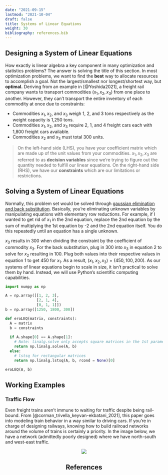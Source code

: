 ```yaml
---
date: "2021-09-15"
lastmod: "2021-10-04"
draft: false
title: Systems of Linear Equations
weight: 30
bibliography: references.bib
---
```


## Designing a System of Linear Equations

How exactly is linear algebra a key component in many optimization and 
statistics problems? The answer is solving the title of this section. 
In most optimization problems, we want to find the **best** way to allocate
resources to accomplish a goal. Not the largest/smallest nor longest/shortest
way, but **optimal.** Deriving from an example in [@Yoshida2021], a freight rail
company wants to transport commodities $(x_1, x_2, x_3)$ from one place to 
another. However, they can't transport the entire inventory of each commodity at 
once due to constraints:

* Commodities $x_1, x_2,$ and $x_3$ weigh 1, 2, and 3 tons respectively as the 
weight capacity is 1,250 tons. 
* Commodities $x_1, x_2,$ and $x_3$ require 2, 1, and 4 freight cars each with
1,800 freight cars available.
* Commodities $x_2$ and $x_3$ must total 300 units.

\begin{align}
  
  \left[\begin{array}{@{}ccc|c@{}}
    1 & 2 & 3 & 1250 \\
    2 & 1 & 4 & 1800 \\
    0 & 1 & 1 & 300
  \end{array}\right] \leftrightarrow
  \left[\begin{array}{@{}ccc|c@{}}
    x_1 & 2x_3 & 3x_3 & 1250 \\
    2x_1 & x_2 & 4x_3 & 1800 \\
    & x_2 & x_3 & 300
  \end{array}\right]
\end{align}

> On the left-hand side (LHS), you have your coefficient matrix which are made up
of the unit values from your commodities. $x_1, x_2, x_3$ are referred to as 
**decision variables** since we're trying to figure out the quantity needed to 
fulfill our linear equations. On the right-hand side (RHS), we have our 
**constraints** which are our limitations or restrictions.

## Solving a System of Linear Equations

Normally, this problem set would be solved through [gaussian elimination and back 
substitution](https://www.math.usm.edu/lambers/mat610/sum10/lecture4.pdf). 
Basically, you're eliminating unknown variables by manipulating equations with
elementary row reductions. For example, if I wanted to get rid of $x_1$ in the 
2nd equation, replace the 2nd equation by the sum of multiplying the 1st equation 
by -2 and the 2nd equation itself. You do this repeatedly until an equation has a 
single unknown. 

\begin{align}
  \left[\begin{array}{@{}ccc|c@{}}
    -2 & -4 & -6 & -2500 \\
    2 & 1 & 4 & 1800 \\ \hline
    0 & -3 & -2 & -700 
  \end{array}\right] \rightarrow
    \begin{bmatrix}
    1 & 2 & 3 & 150 \\
    0 & -3 & -2 & -700 \\
    0 & 1 & 1 & 300
  \end{bmatrix} \rightarrow
  \begin{bmatrix}
    1 & 2 & 3 & 150 \\
    0 & -3 & -2 & -700 \\
    0 & 0 & 3 & 900
  \end{bmatrix}
\end{align}

$x_3$ results in 300 when dividing the constraint by the coefficient of commodity
$x_3$. For the back substitution, plug in 300 into $x_3$ in equation 2 to solve for 
$x_2$ resulting in 100. Plug both values into their respective values in equation 1
to get 450 for $x_1$. As a result, $(x_1, x_2, x_3) = (450, 100, 200)$. As our 
systems of linear equations begin to scale in size, it isn't practical to solve 
them by hand. Instead, we will use Python's scientific computing capabilities. 

```python
import numpy as np

A = np.array([[1, 2, 3],
              [2, 1, 4],
              [0, 1, 1]])
b = np.array([1250, 1800, 300])

def eroLEQ(matrix, constraints):
  A = matrix
  b = constraints
  
  if A.shape[0] == A.shape[1]:
    # Note: linalg.solve only accepts square matrices in the 1st parameter
    return np.linalg.solve(A, b)
  else:
    # lstsq for rectangular matrices
    return np.linalg.lstsq(A, b, rcond = None)[0]

eroLEQ(A, b)
```

## Working Examples
### Traffic Flow

Even freight trains aren't immune to waiting for traffic despite being rail-bound. 
From [@corman_trivella_keyvan-ekbatani_2021], this paper goes into modeling train
behavior in a way similar to driving cars. If you're in charge of designing 
railways, knowing how to build railroad networks around the volume of trains is 
certainly a priority. In the image below, we have a network (admittedly poorly 
designed) where we have north-south and west-east traffic.

<center>

![](trains.png)

<center>

## References